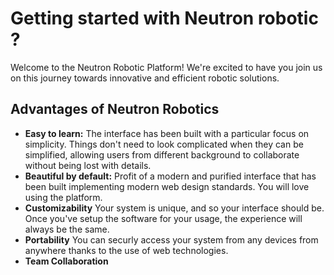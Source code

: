 # Getting started with Neutron robotic ?
 
Welcome to the Neutron Robotic Platform! We're excited to have you join us on this journey towards innovative and efficient robotic solutions.

## Advantages of Neutron Robotics
- **Easy to learn:** The interface has been built with a particular focus on simplicity. Things don't need to look complicated when they can be simplified, allowing users from different background to collaborate without being lost with details.
- **Beautiful by default:** Profit of a modern and purified interface that has been built implementing modern web design standards. You will love using the platform.
- **Customizability** Your system is unique, and so your interface should be. Once you've setup the software for your usage, the experience will always be the same.
- **Portability** You can securly access your system from any devices from anywhere thanks to the use of web technologies.
- **Team Collaboration**